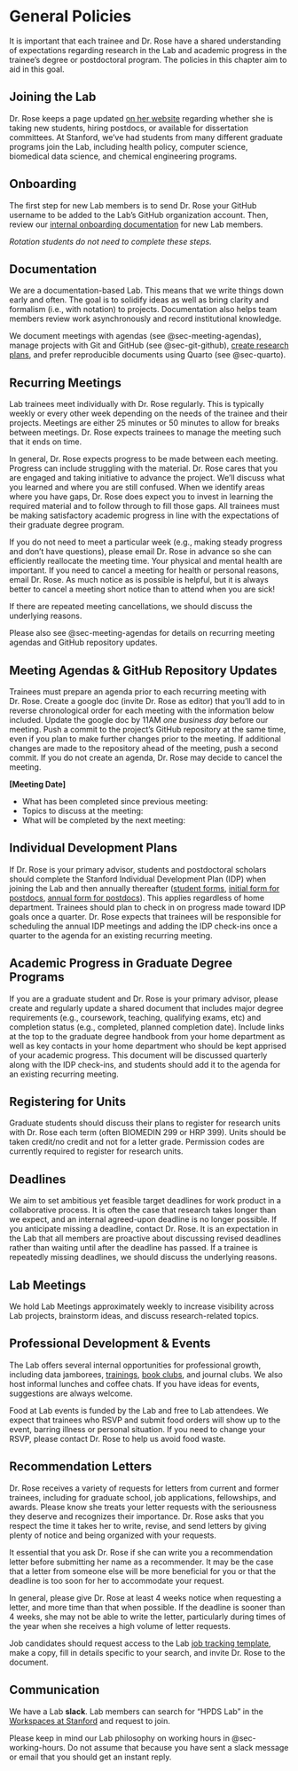 # General Policies

It is important that each trainee and Dr. Rose have a shared understanding of expectations regarding research in the Lab and academic progress in the trainee's degree or postdoctoral program. The policies in this chapter aim to aid in this goal.

## Joining the Lab

Dr. Rose keeps a page updated [on her website](http://drsherrirose.org/new-students-and-postdocs) regarding whether she is taking new students, hiring postdocs, or available for dissertation committees. At Stanford, we've had students from many different graduate programs join the Lab, including health policy, computer science, biomedical data science, and chemical engineering programs.

## Onboarding

The first step for new Lab members is to send Dr. Rose your GitHub username to be added to the Lab’s GitHub organization account. Then, review our [internal onboarding documentation](https://github.com/StanfordHPDS/onboarding) for new Lab members.

*Rotation students do not need to complete these steps.*

## Documentation

We are a documentation-based Lab. This means that we write things down early and often. The goal is to solidify ideas as well as bring clarity and formalism (i.e., with notation) to projects. Documentation also helps team members review work asynchronously and record institutional knowledge.

We document meetings with agendas (see @sec-meeting-agendas), manage projects with Git and GitHub (see @sec-git-github), [create research plans](https://github.com/StanfordHPDS/research_plans/), and prefer reproducible documents using Quarto (see @sec-quarto).

## Recurring Meetings

Lab trainees meet individually with Dr. Rose regularly. This is typically weekly or every other week depending on the needs of the trainee and their projects. Meetings are either 25 minutes or 50 minutes to allow for breaks between meetings. Dr. Rose expects trainees to manage the meeting such that it ends on time.

In general, Dr. Rose expects progress to be made between each meeting. Progress can include struggling with the material. Dr. Rose cares that you are engaged and taking initiative to advance the project. We’ll discuss what you learned and where you are still confused. When we identify areas where you have gaps, Dr. Rose does expect you to invest in learning the required material and to follow through to fill those gaps. All trainees must be making satisfactory academic progress in line with the expectations of their graduate degree program.

If you do not need to meet a particular week (e.g., making steady progress and don't have questions), please email Dr. Rose in advance so she can efficiently reallocate the meeting time. Your physical and mental health are important. If you need to cancel a meeting for health or personal reasons, email Dr. Rose. As much notice as is possible is helpful, but it is always better to cancel a meeting short notice than to attend when you are sick!

If there are repeated meeting cancellations, we should discuss the underlying reasons.

Please also see @sec-meeting-agendas for details on recurring meeting agendas and GitHub repository updates.

## Meeting Agendas & GitHub Repository Updates {#sec-meeting-agendas}

Trainees must prepare an agenda prior to each recurring meeting with Dr. Rose. Create a google doc (invite Dr. Rose as editor) that you’ll add to in reverse chronological order for each meeting with the information below included. Update the google doc by 11AM *one business day* before our meeting. Push a commit to the project's GitHub repository at the same time, even if you plan to make further changes prior to the meeting. If additional changes are made to the repository ahead of the meeting, push a second commit. If you do not create an agenda, Dr. Rose may decide to cancel the meeting.

**\[Meeting Date\]**

-   What has been completed since previous meeting:
-   Topics to discuss at the meeting:
-   What will be completed by the next meeting:

## Individual Development Plans

If Dr. Rose is your primary advisor, students and postdoctoral scholars should complete the Stanford Individual Development Plan (IDP) when joining the Lab and then annually thereafter ([student forms](https://oge.stanford.edu/academics/idp/forms/), [initial form for postdocs](https://postdocs.stanford.edu/sites/default/files/opa_idp-initial_0.pdf), [annual form for postdocs](https://postdocs.stanford.edu/sites/default/files/opa_idp-annual_0.pdf)). This applies regardless of home department. Trainees should plan to check in on progress made toward IDP goals once a quarter. Dr. Rose expects that trainees will be responsible for scheduling the annual IDP meetings and adding the IDP check-ins once a quarter to the agenda for an existing recurring meeting.

## Academic Progress in Graduate Degree Programs

If you are a graduate student and Dr. Rose is your primary advisor, please create and regularly update a shared document that includes major degree requirements (e.g., coursework, teaching, qualifying exams, etc) and completion status (e.g., completed, planned completion date). Include links at the top to the graduate degree handbook from your home department as well as key contacts in your home department who should be kept apprised of your academic progress. This document will be discussed quarterly along with the IDP check-ins, and students should add it to the agenda for an existing recurring meeting.

## Registering for Units

Graduate students should discuss their plans to register for research units with Dr. Rose each term (often BIOMEDIN 299 or HRP 399). Units should be taken credit/no credit and not for a letter grade. Permission codes are currently required to register for research units.

## Deadlines

We aim to set ambitious yet feasible target deadlines for work product in a collaborative process. It is often the case that research takes longer than we expect, and an internal agreed-upon deadline is no longer possible. If you anticipate missing a deadline, contact Dr. Rose. It is an expectation in the Lab that all members are proactive about discussing revised deadlines rather than waiting until after the deadline has passed. If a trainee is repeatedly missing deadlines, we should discuss the underlying reasons.

## Lab Meetings

We hold Lab Meetings approximately weekly to increase visibility across Lab projects, brainstorm ideas, and discuss research-related topics.

## Professional Development & Events

The Lab offers several internal opportunities for professional growth, including data jamborees, [trainings](https://github.com/StanfordHPDS/training), [book clubs](https://github.com/StanfordHPDS/hpds_book_club), and journal clubs. We also host informal lunches and coffee chats. If you have ideas for events, suggestions are always welcome.

Food at Lab events is funded by the Lab and free to Lab attendees. We expect that trainees who RSVP and submit food orders will show up to the event, barring illness or personal situation. If you need to change your RSVP, please contact Dr. Rose to help us avoid food waste.

## Recommendation Letters

Dr. Rose receives a variety of requests for letters from current and former trainees, including for graduate school, job applications, fellowships, and awards. Please know she treats your letter requests with the seriousness they deserve and recognizes their importance. Dr. Rose asks that you respect the time it takes her to write, revise, and send letters by giving plenty of notice and being organized with your requests.

It essential that you ask Dr. Rose if she can write you a recommendation letter before submitting her name as a recommender. It may be the case that a letter from someone else will be more beneficial for you or that the deadline is too soon for her to accommodate your request.

In general, please give Dr. Rose at least 4 weeks notice when requesting a letter, and more time than that when possible. If the deadline is sooner than 4 weeks, she may not be able to write the letter, particularly during times of the year when she receives a high volume of letter requests.

Job candidates should request access to the Lab [job tracking template](docs.google.com/spreadsheets/d/1EB3ozh96kzLu2QrHafjwadsYlWjmF0NX6iM8BjLwzE4), make a copy, fill in details specific to your search, and invite Dr. Rose to the document. 

## Communication

We have a Lab **slack**. Lab members can search for "HPDS Lab" in the [Workspaces at Stanford](https://stanford.enterprise.slack.com/) and request to join.

Please keep in mind our Lab philosophy on working hours in @sec-working-hours. Do not assume that because you have sent a slack message or email that you should get an instant reply.
